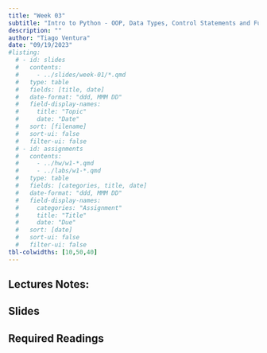 ```yaml
---
title: "Week 03"
subtitle: "Intro to Python - OOP, Data Types, Control Statements and Functions"
description: ""
author: "Tiago Ventura"
date: "09/19/2023"
#listing:
  # - id: slides
  #   contents:
  #     - ../slides/week-01/*.qmd
  #   type: table
  #   fields: [title, date]
  #   date-format: "ddd, MMM DD"
  #   field-display-names:
  #     title: "Topic"
  #     date: "Date"
  #   sort: [filename]
  #   sort-ui: false
  #   filter-ui: false
  # - id: assignments
  #   contents:
  #     - ../hw/w1-*.qmd
  #     - ../labs/w1-*.qmd
  #   type: table
  #   fields: [categories, title, date]
  #   date-format: "ddd, MMM DD"
  #   field-display-names:
  #     categories: "Assignment"
  #     title: "Title"
  #     date: "Due"
  #   sort: [date]
  #   sort-ui: false
  #   filter-ui: false
tbl-colwidths: [10,50,40]
---
```


## Lectures Notes:

<!-- -   [Intro to Python - OOP, Data Types, and Collectors](/lecture_notes/week-03/week-03_data_types.qmd) -- <a href="/lecture_notes/week-03/week-03_data_types.qmd" download> Quarto Notebook </a> -- <a href="/lecture_notes/week-03/_week-03_data_types.ipynb" download> Jupyter Notebook </a> -->

<!-- -   [Intro to Python II - Control Statements and Functions](/lecture_notes/week-03/week-03_iter_control_functions.qmd) -- <a href="/lecture_notes/week-03/week-03_iter_control_functions" download> Quarto Notebook </a> -- <a href="/lecture_notes/week-03/\_week-03_iter_control_functions.ipynb" download> Jupyter Notebook </a> -->

## Slides

<!-- -   TBD -->

## Required Readings

<!-- -   From [Miller, Brad, and David Ranum, Problem Solving with Algorithms and Data Structures using Python](https://runestone.academy/ns/books/published/pythonds/index.html) -->
<!--     -   [Getting Started with Data](https://runestone.academy/ns/books/published/pythonds/Introduction/GettingStartedwithData.html) -->
<!--     -   [Control Structure](https://runestone.academy/ns/books/published/pythonds/Introduction/ControlStructures.html) -->
<!--     -   [Exception Handling](https://runestone.academy/ns/books/published/pythonds/Introduction/ExceptionHandling.html) -->
<!--     -   [Defining Functions](https://runestone.academy/ns/books/published/pythonds/Introduction/DefiningFunctions.html) -->
<!-- -   From \[Wes McKinney, Python for Data Analysis\] -->
<!--     -   [Chapter 2: Python Language Basics, IPython, and Jupyter Notebooks](https://wesmckinney.com/book/python-basics.html) -->
<!--     -   [Chapter 2: Built-In Data Structures, Functions, and Files](https://wesmckinney.com/book/python-builtin.html) -->
<!-- -   [Mutable vs Immutable Objects in Python](https://medium.com/@meghamohan/mutable-and-immutable-side-of-python-c2145cf72747) - Mohan, Megha -->

<!-- ## Additional Code -->

<!-- -   Data Carpentry -->
<!--     -   [Python Fundamentals](https://swcarpentry.github.io/python-novice-inflammation/01-intro/index.html) -->
<!--     -   [Repeated Actions with Loops](https://swcarpentry.github.io/python-novice-inflammation/04-loop/index.html) -->
<!--     -   [Making Choices](https://swcarpentry.github.io/python-novice-inflammation/07-cond/index.html) -->
<!--     -   [Creating Functions](https://swcarpentry.github.io/python-novice-inflammation/08-func/index.html) -->
<!--     -   [Storing Multiple Values in Lists](https://swcarpentry.github.io/python-novice-inflammation/05-lists/index.html) -->
